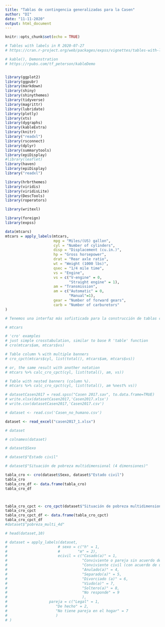 ```yaml
---
title: "Tablas de contingencia generalizadas para la Casen"
author: "DI"
date: "11-11-2020"
output: html_document
---
```


```r
knitr::opts_chunk$set(echo = TRUE)

# Tables with labels in R 2020-07-27
# https://cran.r-project.org/web/packages/expss/vignettes/tables-with-labels.html

# kable(), Demonstration
# https://rpubs.com/tf_peterson/kableDemo


library(ggplot2)
library(ggpubr)
library(markdown)
library(shiny)
library(shinythemes)
library(tidyverse)
library(magrittr)
library(lubridate)
library(plotly)
library(xts)
library(dygraphs)
library(kableExtra)
library(knitr)
library("readxl")
library(rsconnect)
library(dplyr)
library(summarytools)
library(epiDisplay)
#library(leaflet)
library(haven)
library(epiDisplay)
library("readxl")

library(hrbrthemes)
library(viridis)
library(viridisLite)
library(DescTools)
library(roperators)

library(writexl)

library(foreign)
library(expss)
```



```r

data(mtcars)
mtcars = apply_labels(mtcars,
                      mpg = "Miles/(US) gallon",
                      cyl = "Number of cylinders",
                      disp = "Displacement (cu.in.)",
                      hp = "Gross horsepower",
                      drat = "Rear axle ratio",
                      wt = "Weight (1000 lbs)",
                      qsec = "1/4 mile time",
                      vs = "Engine",
                      vs = c("V-engine" = 0,
                             "Straight engine" = 1),
                      am = "Transmission",
                      am = c("Automatic" = 0,
                             "Manual"=1),
                      gear = "Number of forward gears",
                      carb = "Number of carburetors"
)

# Tenemos una interfaz más sofisticada para la construcción de tablas con tuberías magrittr. La construcción de la tabla consta de al menos tres funciones encadenadas con el operador de tubería:%>%. Al principio, necesitamos especificar las variables para las que se calcularán las estadísticas con tab_cells. En segundo lugar, calculamos estadísticas con una de las funciones tab_stat_ *. Y por último, finalizamos la creación de la tabla con tab_pivot, e. g .: conjunto de datos%>% tab_cells (variable)%>% tab_stat_cases ()%>% tab_pivot (). Después de eso, opcionalmente podemos ordenar la tabla con tab_sort_asc, soltar filas / columnas vacías con drop_rc y transponer con tab_transpose. La tabla resultante es solo un data.frame, por lo que podemos usar las operaciones habituales de R en ella. La documentación detallada para la creación de tablas se puede ver a través de? Tables. Para las pruebas de significación, consulte? Significación. En general, las tablas se traducen automáticamente a HTML para su salida en blocs de notas Knitr o Jupyter. Sin embargo, si queremos salida HTML en los cuadernos de R o en el visor de RStudio, necesitamos establecer opciones para eso: expss_output_rnotebook () o expss_output_viewer ().

```


```r
# mtcars

```


```r
# 'cro' examples
# just simple crosstabulation, similar to base R 'table' function
# cro(mtcars$am, mtcars$vs)
```


```r
# Table column % with multiple banners
# cro_cpct(mtcars$cyl, list(total(), mtcars$am, mtcars$vs))
```


```r
# or, the same result with another notation
# mtcars %>% calc_cro_cpct(cyl, list(total(), am, vs))
```

```r
# Table with nested banners (column %).          
# mtcars %>% calc_cro_cpct(cyl, list(total(), am %nest% vs))    
```


```r

# datasetCasen2017 = read.spss("Casen 2017.sav", to.data.frame=TRUE)
# write.xlsx(datasetCasen2017,'Casen2017.xlsx')
# write.csv(datasetCasen2017,'Casen2017.csv')

# dataset <- read.csv('Casen_no_humano.csv')

dataset <- read_excel("casen2017_1.xlsx")
```


```r
# dataset
```

```r
# colnames(dataset)
```




```r
# dataset$Sexo
```
```r
# dataset$"Estado civil"
```

```r
# dataset$"Situación de pobreza multidimensional (4 dimensiones)"
```

```r
tabla_cro <- cro(dataset$Sexo, dataset$"Estado civil")
tabla_cro
tabla_cro_df <- data.frame(tabla_cro)
tabla_cro_df




```


```r
tabla_cro_cpct <- cro_cpct(dataset$"Situación de pobreza multidimensional (4 dimensiones)", list(total(),dataset$Sexo, dataset$"Estado civil"))
tabla_cro_cpct
tabla_cro_cpct_df <- data.frame(tabla_cro_cpct)
tabla_cro_cpct_df
#dataset$"pobreza_multi_4d"
```






```r

# head(dataset,10)
```
```r
# dataset = apply_labels(dataset,
#                       # sexo = c("h" = 1,
#                       #        "m" = 2),
#                       ecivil = c("Casado(a)" = 1,
#                                  "Conviviente o pareja sin acuerdo de unión civil" = 2,
#                                  "Conviviente civil (con acuerdo de unión civil)" = 3,
#                                  "Anulado(a)" = 4,
#                                  "Separado(a)" = 5,
#                                  "Divorciado (a)" = 6,
#                                  "Viudo(a)" = 7,
#                                  "Soltero(a)" = 8,
#                                  "No responde" = 9
#                                  ),
#                   pareja = c("Legal" = 1,
#                      "De hecho" = 2,
#                      "No tiene pareja en el hogar" = 7
#                      )
# )
```

